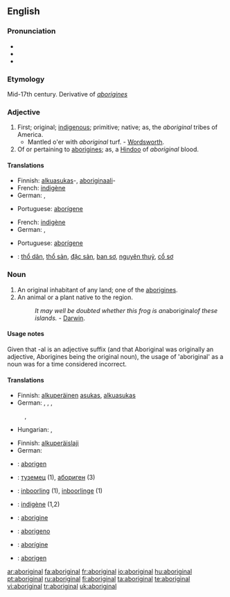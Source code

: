 {{tearoom|fragment=Aboriginal}}
{{see|Aboriginal}}
==English==

===Pronunciation===
* {{IPA|/æbəˈrɪdʒən(ə)l/}}
* {{SAMPA|/{b@'rIdZ@n(@)l/}}
* {{audio|en-uk-aboriginal.ogg|Audio (UK)}}

===Etymology===
Mid-17th century. Derivative of ''[[aborigines]]''

===Adjective===
{{en-adj}}

# First; original; [[indigenous]]; primitive; native; as, the ''aboriginal'' tribes of America.
#* Mantled o'er with ''aboriginal'' turf. - [[Wordsworth]].
# Of or pertaining to [[aborigines]]; as, a [[Hindoo]] of ''aboriginal'' blood.

====Translations====
{{trans-top|first; original; indigenous; primitive}}
* Finnish: [[alkuasukas]]-, [[aboriginaali]]-
* French: [[indigène]]
* German: {{t+|de|eingeboren}}, {{t+|de|einheimisch}}
{{trans-mid}}
* Portuguese: [[aborígene]]
{{trans-bottom}}

{{trans-top|of or pertaining to aborigines}}
* French: [[indigène]]
* German: {{t+|de|indigene}}, {{t+|de|einheimische}}
{{trans-mid}}
* Portuguese: [[aborígene]]
{{trans-bottom}}

{{checktrans-top|Translations to be checked}}
* {{ttbc|Vietnamese}}: [[thổ dân]], [[thổ sản]], [[đặc sản]], [[ban sơ]], [[nguyên thuỷ]], [[cổ sơ]]
{{checktrans-mid}}
{{checktrans-bottom}}

===Noun===
{{en-noun}}

# An original inhabitant of any land; one of the [[aborigines]].
# An animal or a plant native to the region.
#: ''It may well be doubted whether this frog is an ''aboriginal'' of these islands.'' - [[Darwin]].

====Usage notes====
Given that -al is an adjective suffix (and that Aboriginal was originally an adjective, Aborigines being the original noun), the usage of 'aboriginal' as a noun was for a time considered incorrect.

====Translations====
{{trans-top|original inhabitant of any land}}
* Finnish: [[alkuperäinen]] [[asukas]], [[alkuasukas]]
* German: {{t+|de|Eingeborener|m}}, {{t+|de|Eingeborene|f}}, {{t+|de|Ureinwohner|m}}, {{t+|de|Ureinwohnerin|f}}
:{{t+|de|Einheimischer|m}}, {{t+|de|Einheimische|f}}
* Hungarian: {{t|hu|bennszülött}}, {{t|hu|őslakó}}
{{trans-mid}}
{{trans-bottom}}

{{trans-top|animal or a plant native to the region}}
* Finnish: [[alkuperäislaji]]
* German: {{t+|de|einheimisch}}
{{trans-mid}}
{{trans-bottom}}

{{checktrans-top}}
* {{ttbc|Crimean Tatar}}: [[aborigen#Crimean Tatar|aborigen]]
* {{ttbc|Bulgarian}}: [[туземец]] {{m}} (1), [[абориген]] {{m}} (3)
* {{ttbc|Dutch}}: [[inboorling]] {{m}} (1), [[inboorlinge]] {{f}} (1)
* {{ttbc|French}}: [[indigène]] {{m|f}} (1,2)
{{trans-mid}}
* {{ttbc|Interlingua}}: [[aborigine]]
* {{ttbc|Italian}}: [[aborigeno]]
* {{ttbc|Portuguese}}: [[aborígine]]
* {{ttbc|Spanish}}: [[aborigen]]
{{trans-bottom}}

[[ar:aboriginal]]
[[fa:aboriginal]]
[[fr:aboriginal]]
[[io:aboriginal]]
[[hu:aboriginal]]
[[pt:aboriginal]]
[[ru:aboriginal]]
[[fi:aboriginal]]
[[ta:aboriginal]]
[[te:aboriginal]]
[[vi:aboriginal]]
[[tr:aboriginal]]
[[uk:aboriginal]]